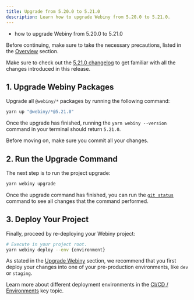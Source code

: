 ```yaml
---
title: Upgrade from 5.20.0 to 5.21.0
description: Learn how to upgrade Webiny from 5.20.0 to 5.21.0.
---
```



<Alert type="success" title="What you’ll learn"> 

- how to upgrade Webiny from 5.20.0 to 5.21.0

</Alert>

<Alert type="danger"> 

Before continuing, make sure to take the necessary precautions, listed in the [Overview](../../release-notes/upgrade-webiny#-precaution-measures) section.

</Alert>

<Alert type="info"> 

Make sure to check out the [5.21.0 changelog](/docs/{version}/release-notes/5.21.0/changelog) to get familiar with all the changes introduced in this release.

</Alert>

## 1. Upgrade Webiny Packages

Upgrade all `@webiny/*` packages by running the following command:

```bash
yarn up "@webiny/*@5.21.0"
```

Once the upgrade has finished, running the `yarn webiny --version` command in your terminal should return `5.21.0`.

<Alert type="info"> 

Before moving on, make sure you commit all your changes.

</Alert>

## 2. Run the Upgrade Command

The next step is to run the project upgrade:

```bash
yarn webiny upgrade
```

Once the upgrade command has finished, you can run the [`git status`](https://git-scm.com/docs/git-status) command to see all changes that the command performed.

## 3. Deploy Your Project

Finally, proceed by re-deploying your Webiny project:

```bash
# Execute in your project root.
yarn webiny deploy --env {environment}
```

<Alert type="warning"> 

As stated in the [Upgrade Webiny](../../release-notes/upgrade-webiny#pre-production-environments-first) section, we recommend that you first deploy your changes into one of your pre-production environments, like `dev` or `staging`.

</Alert>

<Alert type="success"> 

Learn more about different deployment environments in the [CI/CD / Environments](../../core-development-concepts/ci-cd/environments) key topic.

</Alert>
